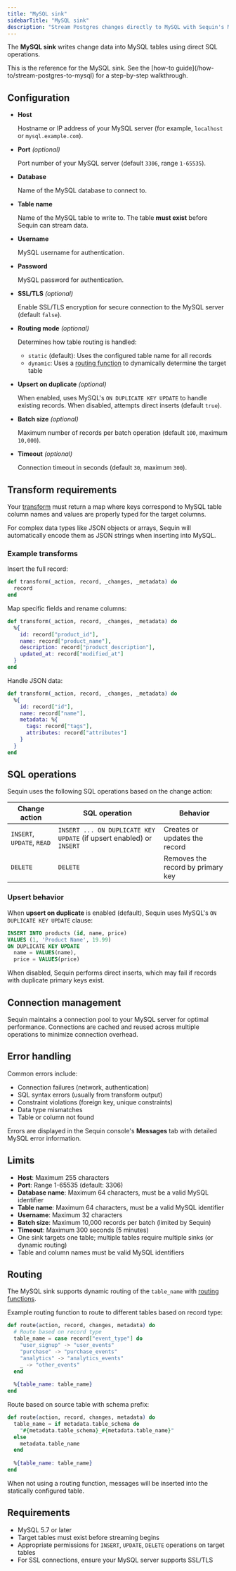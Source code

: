 ```yaml
---
title: "MySQL sink"
sidebarTitle: "MySQL sink"
description: "Stream Postgres changes directly to MySQL with Sequin's MySQL sink."
---
```


The **MySQL sink** writes change data into MySQL tables using direct SQL operations.

<Tip>
  This is the reference for the MySQL sink. See the [how-to guide](/how-to/stream-postgres-to-mysql) for a step-by-step walkthrough.
</Tip>

## Configuration

- **Host**

    Hostname or IP address of your MySQL server (for example, `localhost` or `mysql.example.com`).

- **Port** *(optional)*

    Port number of your MySQL server (default `3306`, range `1-65535`).

- **Database**

    Name of the MySQL database to connect to.

- **Table name**

    Name of the MySQL table to write to. The table **must exist** before Sequin can stream data.

- **Username**

    MySQL username for authentication.

- **Password**

    MySQL password for authentication.

- **SSL/TLS** *(optional)*

    Enable SSL/TLS encryption for secure connection to the MySQL server (default `false`).

- **Routing mode** *(optional)*

    Determines how table routing is handled:
    - `static` (default): Uses the configured table name for all records
    - `dynamic`: Uses a [routing function](/reference/routing) to dynamically determine the target table

- **Upsert on duplicate** *(optional)*

    When enabled, uses MySQL's `ON DUPLICATE KEY UPDATE` to handle existing records. When disabled, attempts direct inserts (default `true`).

- **Batch size** *(optional)*

    Maximum number of records per batch operation (default `100`, maximum `10,000`).

- **Timeout** *(optional)*

    Connection timeout in seconds (default `30`, maximum `300`).

## Transform requirements

Your [transform](/reference/transforms) must return a map where keys correspond to MySQL table column names and values are properly typed for the target columns.

For complex data types like JSON objects or arrays, Sequin will automatically encode them as JSON strings when inserting into MySQL.

### Example transforms

Insert the full record:
```elixir
def transform(_action, record, _changes, _metadata) do
  record
end
```

Map specific fields and rename columns:
```elixir
def transform(_action, record, _changes, _metadata) do
  %{
    id: record["product_id"],
    name: record["product_name"],
    description: record["product_description"],
    updated_at: record["modified_at"]
  }
end
```

Handle JSON data:
```elixir
def transform(_action, record, _changes, _metadata) do
  %{
    id: record["id"],
    name: record["name"],
    metadata: %{
      tags: record["tags"],
      attributes: record["attributes"]
    }
  }
end
```

## SQL operations

Sequin uses the following SQL operations based on the change action:

| Change action | SQL operation | Behavior |
|---------------|--------------|----------|
| `INSERT`, `UPDATE`, `READ` | `INSERT ... ON DUPLICATE KEY UPDATE` (if upsert enabled) or `INSERT` | Creates or updates the record |
| `DELETE` | `DELETE` | Removes the record by primary key |

### Upsert behavior

When **upsert on duplicate** is enabled (default), Sequin uses MySQL's `ON DUPLICATE KEY UPDATE` clause:

```sql
INSERT INTO products (id, name, price) 
VALUES (1, 'Product Name', 19.99)
ON DUPLICATE KEY UPDATE 
  name = VALUES(name), 
  price = VALUES(price)
```

When disabled, Sequin performs direct inserts, which may fail if records with duplicate primary keys exist.

## Connection management

Sequin maintains a connection pool to your MySQL server for optimal performance. Connections are cached and reused across multiple operations to minimize connection overhead.

## Error handling

Common errors include:

- Connection failures (network, authentication)
- SQL syntax errors (usually from transform output)
- Constraint violations (foreign key, unique constraints)
- Data type mismatches
- Table or column not found

Errors are displayed in the Sequin console's **Messages** tab with detailed MySQL error information.

## Limits

- **Host**: Maximum 255 characters
- **Port**: Range 1-65535 (default: 3306)
- **Database name**: Maximum 64 characters, must be a valid MySQL identifier
- **Table name**: Maximum 64 characters, must be a valid MySQL identifier  
- **Username**: Maximum 32 characters
- **Batch size**: Maximum 10,000 records per batch (limited by Sequin)
- **Timeout**: Maximum 300 seconds (5 minutes)
- One sink targets one table; multiple tables require multiple sinks (or dynamic routing)
- Table and column names must be valid MySQL identifiers

## Routing

The MySQL sink supports dynamic routing of the `table_name` with [routing functions](/reference/routing).

Example routing function to route to different tables based on record type:

```elixir
def route(action, record, changes, metadata) do
  # Route based on record type
  table_name = case record["event_type"] do
    "user_signup" -> "user_events"
    "purchase" -> "purchase_events"
    "analytics" -> "analytics_events"
    _ -> "other_events"
  end
  
  %{table_name: table_name}
end
```

Route based on source table with schema prefix:

```elixir
def route(action, record, changes, metadata) do
  table_name = if metadata.table_schema do
    "#{metadata.table_schema}_#{metadata.table_name}"
  else
    metadata.table_name
  end
  
  %{table_name: table_name}
end
```

When not using a routing function, messages will be inserted into the statically configured table.

## Requirements

- MySQL 5.7 or later
- Target tables must exist before streaming begins
- Appropriate permissions for `INSERT`, `UPDATE`, `DELETE` operations on target tables
- For SSL connections, ensure your MySQL server supports SSL/TLS 